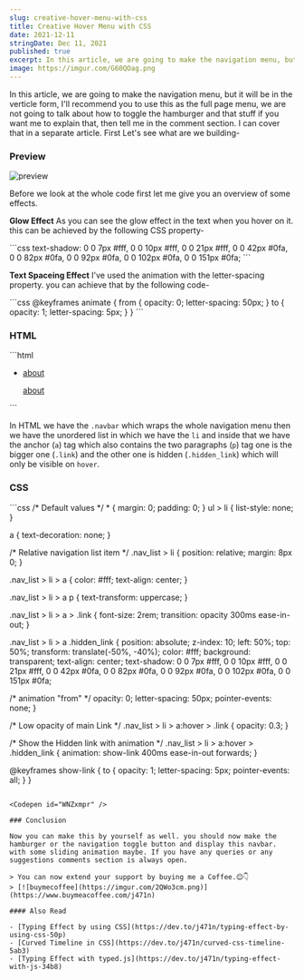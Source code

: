 ```yaml
---
slug: creative-hover-menu-with-css
title: Creative Hover Menu with CSS
date: 2021-12-11
stringDate: Dec 11, 2021
published: true
excerpt: In this article, we are going to make the navigation menu, but it will be in the verticle form, I'll recommend you to use this as the full page menu.first-letter
image: https://imgur.com/G60QOag.png
---
```


In this article, we are going to make the navigation menu, but it will be in the verticle form, I'll recommend you to use this as the full page menu, we are not going to talk about how to toggle the hamburger and that stuff if you want me to explain that, then tell me in the comment section. I can cover that in a separate article. First Let's see what are we building-

### Preview

![preview](https://i.imgur.com/qeWj4ly.gif)

Before we look at the whole code first let me give you an overview of some effects.

**Glow Effect**
As you can see the glow effect in the text when you hover on it. this can be achieved by the following CSS property-

<CodeTitle lang="css" title="styles.css" />
```css
text-shadow: 0 0 7px #fff, 0 0 10px #fff, 0 0 21px #fff, 0 0 42px #0fa,
  0 0 82px #0fa, 0 0 92px #0fa, 0 0 102px #0fa, 0 0 151px #0fa;
```

**Text Spaceing Effect**
I've used the animation with the letter-spacing property. you can achieve that by the following code-

<CodeTitle lang="css" title="styles.css" />
```css
@keyframes animate {
  from {
    opacity: 0;
    letter-spacing: 50px;
  }
  to {
    opacity: 1;
    letter-spacing: 5px;
  }
}
```

### HTML

<CodeTitle lang="html" title="index.html" />
```html
<nav class="navbar">
  <ul class="nav_list">
    <!--....More Links...-->
    <li>
      <a href="">
        <p class="link">about</p>
        <p class="hidden_link">about</p>
      </a>
    </li>
    <!--....More Links...-->
  </ul>
</nav>
```

In HTML we have the `.navbar` which wraps the whole navigation menu then we have the unordered list in which we have the `li` and inside that we have the anchor (`a`) tag which also contains the two paragraphs (`p`) tag one is the bigger one (`.link`) and the other one is hidden (`.hidden_link`) which will only be visible on `hover`.

### CSS

<CodeTitle lang="css" title="styles.css" />
```css
/* Default values */
* {
  margin: 0;
  padding: 0;
}
ul > li {
  list-style: none;
}

a {
  text-decoration: none;
}

/* Relative navigation list item */
.nav_list > li {
  position: relative;
  margin: 8px 0;
}

.nav_list > li > a {
  color: #fff;
  text-align: center;
}

.nav_list > li > a p {
  text-transform: uppercase;
}

.nav_list > li > a > .link {
  font-size: 2rem;
  transition: opacity 300ms ease-in-out;
}

.nav_list > li > a .hidden_link {
  position: absolute;
  z-index: 10;
  left: 50%;
  top: 50%;
  transform: translate(-50%, -40%);
  color: #fff;
  background: transparent;
  text-align: center;
  text-shadow: 0 0 7px #fff, 0 0 10px #fff, 0 0 21px #fff, 0 0 42px #0fa,
    0 0 82px #0fa, 0 0 92px #0fa, 0 0 102px #0fa, 0 0 151px #0fa;

  /*  animation "from"  */
  opacity: 0;
  letter-spacing: 50px;
  pointer-events: none;
}

/* Low opacity of main Link */
.nav_list > li > a:hover > .link {
  opacity: 0.3;
}

/* Show the Hidden link with animation */
.nav_list > li > a:hover > .hidden_link {
  animation: show-link 400ms ease-in-out forwards;
}

@keyframes show-link {
  to {
    opacity: 1;
    letter-spacing: 5px;
    pointer-events: all;
  }
}
```

<Codepen id="WNZxmpr" />

### Conclusion

Now you can make this by yourself as well. you should now make the hamburger or the navigation toggle button and display this navbar. with some sliding animation maybe. If you have any queries or any suggestions comments section is always open.

> You can now extend your support by buying me a Coffee.😊👇
> [![buymecoffee](https://imgur.com/2QWo3cm.png)](https://www.buymeacoffee.com/j471n)

#### Also Read

- [Typing Effect by using CSS](https://dev.to/j471n/typing-effect-by-using-css-50p)
- [Curved Timeline in CSS](https://dev.to/j471n/curved-css-timeline-5ab3)
- [Typing Effect with typed.js](https://dev.to/j471n/typing-effect-with-js-34b8)
